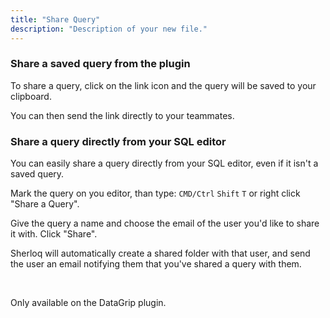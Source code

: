 ```yaml
---
title: "Share Query"
description: "Description of your new file."
---
```


### **Share a saved query from the plugin**

To share a query, click on the link icon and the query will be saved to your clipboard.

You can then send the link directly to your teammates.

<Note>

</Note>

### **Share a query directly from your SQL editor**

You can easily share a query directly from your SQL editor, even if it isn't a saved query.

Mark the query on you editor, than type: `CMD/Ctrl` `Shift` `T` or right click "Share a Query".

Give the query a name and choose the email of the user you'd like to share it with. Click "Share".

Sherloq will automatically create a shared folder with that user, and send the user an email notifying them that you've shared a query with them.

<br />

<Note>Only available on the DataGrip plugin.</Note>